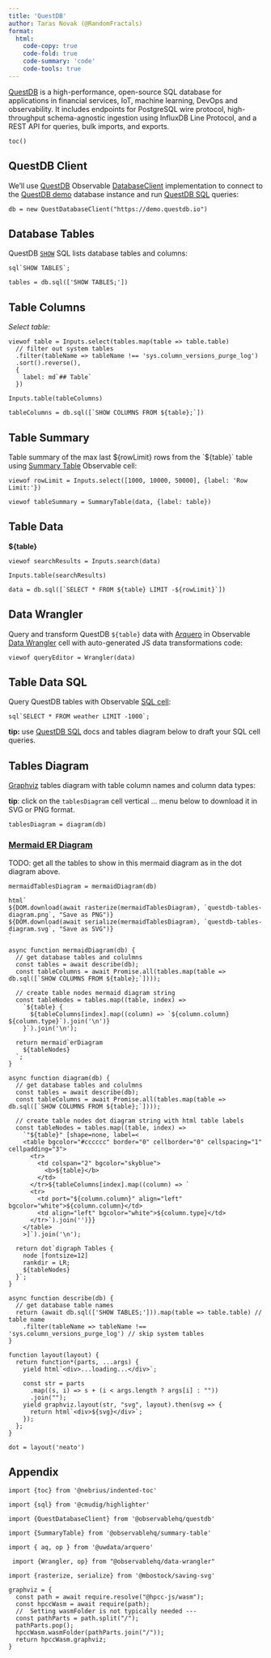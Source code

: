 ```yaml
---
title: 'QuestDB'
author: Taras Novak (@RandomFractals)
format:
  html:
    code-copy: true
    code-fold: true
    code-summary: 'code'
    code-tools: true
---
```


[QuestDB](https://github.com/questdb/questdb) is a high-performance, open-source SQL database for applications in financial services, IoT, machine learning, DevOps and observability. It includes endpoints for PostgreSQL wire protocol, high-throughput schema-agnostic ingestion using InfluxDB Line Protocol, and a REST API for queries, bulk imports, and exports.

```ojs
toc()
```
## QuestDB Client

We'll use [QuestDB](https://observablehq.com/@observablehq/questdb?collection=@observablehq/database-clients) Observable [DatabaseClient](https://observablehq.com/@observablehq/database-client-specification) implementation to connect to the [QuestDB demo](https://demo.questdb.io/) database instance and run [QuestDB SQL](https://questdb.io/docs/concept/sql-execution-order) queries:

```ojs
db = new QuestDatabaseClient("https://demo.questdb.io")
```

## Database Tables

QuestDB [`SHOW`](https://questdb.io/docs/reference/sql/show) SQL lists database tables and columns:

```ojs
sql`SHOW TABLES`;

tables = db.sql(['SHOW TABLES;'])
```

## Table Columns

*Select table:*

```ojs
viewof table = Inputs.select(tables.map(table => table.table)
  // filter out system tables
  .filter(tableName => tableName !== 'sys.column_versions_purge_log')
  .sort().reverse(),
  {
    label: md`## Table`
  })

Inputs.table(tableColumns)

tableColumns = db.sql([`SHOW COLUMNS FROM ${table};`])
```

## Table Summary

Table summary of the max last ${rowLimit} rows from the `${table}` table using [Summary Table](https://observablehq.com/@observablehq/summary-table) Observable cell:

```ojs
viewof rowLimit = Inputs.select([1000, 10000, 50000], {label: 'Row Limit:'})

viewof tableSummary = SummaryTable(data, {label: table})
```

## Table Data

**${table}**

```ojs
viewof searchResults = Inputs.search(data)

Inputs.table(searchResults)

data = db.sql([`SELECT * FROM ${table} LIMIT -${rowLimit}`])
```

## Data Wrangler

Query and transform QuestDB `${table}` data with [Arquero](https://uwdata.github.io/arquero/) in Observable [Data Wrangler](https://observablehq.com/@observablehq/data-wrangler) cell with auto-generated JS data transformations code:

```ojs
viewof queryEditor = Wrangler(data)
```

## Table Data SQL

Query QuestDB tables with Observable [SQL cell](https://observablehq.com/@observablehq/sql-cell):

```ojs
sql`SELECT * FROM weather LIMIT -1000`;
```

**tip:** use [QuestDB SQL](https://questdb.io/docs/concept/sql-execution-order/) docs and tables diagram below to draft your SQL cell queries.

## Tables Diagram

[Graphviz](https://graphviz.org) tables diagram with table column names and column data types:

**tip**: click on the `tablesDiagram` cell vertical ... menu below to download it in SVG or PNG format.

```ojs
tablesDiagram = diagram(db)
```

### [Mermaid ER Diagram](https://mermaid-js.github.io/mermaid/#/entityRelationshipDiagram)

TODO: get all the tables to show in this mermaid diagram as in the dot diagram above.

```ojs
mermaidTablesDiagram = mermaidDiagram(db)

html`
${DOM.download(await rasterize(mermaidTablesDiagram), `questdb-tables-diagram.png`, "Save as PNG")}
${DOM.download(await serialize(mermaidTablesDiagram), `questdb-tables-diagram.svg`, "Save as SVG")}
`

async function mermaidDiagram(db) {
  // get database tables and colulmns
  const tables = await describe(db);
  const tableColumns = await Promise.all(tables.map(table => db.sql([`SHOW COLUMNS FROM ${table};`])));

  // create table nodes mermaid diagram string
  const tableNodes = tables.map((table, index) =>
    `${table} {
      ${tableColumns[index].map((column) => `${column.column} ${column.type}`).join('\n')}
    }`).join('\n');

  return mermaid`erDiagram
    ${tableNodes}
  `;
}

async function diagram(db) {
  // get database tables and colulmns
  const tables = await describe(db);
  const tableColumns = await Promise.all(tables.map(table => db.sql([`SHOW COLUMNS FROM ${table};`])));

  // create table nodes dot diagram string with html table labels
  const tableNodes = tables.map((table, index) =>
    `"${table}" [shape=none, label=<
    <table bgcolor="#cccccc" border="0" cellborder="0" cellspacing="1" cellpadding="3">
      <tr>
        <td colspan="2" bgcolor="skyblue">
          <b>${table}</b>
        </td>
      </tr>${tableColumns[index].map((column) => `
      <tr>
        <td port="${column.column}" align="left" bgcolor="white">${column.column}</td>
        <td align="left" bgcolor="white">${column.type}</td>
      </tr>`).join('')}}
    </table>
    >]`).join('\n');

  return dot`digraph Tables {
    node [fontsize=12]
    rankdir = LR;
    ${tableNodes}
  }`;
}

async function describe(db) {
  // get database table names
  return (await db.sql(['SHOW TABLES;'])).map(table => table.table) // table name
    .filter(tableName => tableName !== 'sys.column_versions_purge_log') // skip system tables
}

function layout(layout) {
  return function*(parts, ...args) {
    yield html`<div>...loading...</div>`;

    const str = parts
      .map((s, i) => s + (i < args.length ? args[i] : ""))
      .join("");
    yield graphviz.layout(str, "svg", layout).then(svg => {
      return html`<div>${svg}</div>`;
    });
  };
}

dot = layout('neato')
```

## Appendix

```ojs
import {toc} from '@nebrius/indented-toc'

import {sql} from '@cmudig/highlighter'

import {QuestDatabaseClient} from '@observablehq/questdb'

import {SummaryTable} from '@observablehq/summary-table'

import { aq, op } from '@uwdata/arquero'

 import {Wrangler, op} from "@observablehq/data-wrangler"

import {rasterize, serialize} from '@mbostock/saving-svg'

graphviz = {
  const path = await require.resolve("@hpcc-js/wasm");
  const hpccWasm = await require(path);
  //  Setting wasmFolder is not typically needed ---
  const pathParts = path.split("/");
  pathParts.pop();
  hpccWasm.wasmFolder(pathParts.join("/"));
  return hpccWasm.graphviz;
}
```